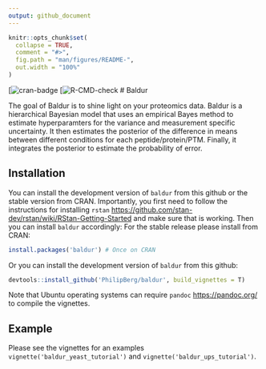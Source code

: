 ```yaml
---
output: github_document
---
```


<!-- README.md is generated from README.Rmd. Please edit that file -->

```r
knitr::opts_chunk$set(
  collapse = TRUE,
  comment = "#>",
  fig.path = "man/figures/README-",
  out.width = "100%"
)
```
<!-- badges: start -->
[![cran-badge](http://www.r-pkg.org/badges/version/baldur)
[![R-CMD-check](https://github.com/PhilipBerg/baldur/actions/workflows/check-standard.yaml/badge.svg)
<!-- badges: end -->
# Baldur

The goal of Baldur is to shine light on your proteomics data.
Baldur is a hierarchical Bayesian model that uses an empirical Bayes method to estimate hyperparamters for the variance and measurement specific uncertainty.
It then estimates the posterior of the difference in means between different conditions for each peptide/protein/PTM.
Finally, it integrates the posterior to estimate the probability of error.

## Installation
You can install the development version of `baldur` from this github or the stable version from CRAN.
Importantly, you first need to follow the instructions for installing `rstan` [https://github.com/stan-dev/rstan/wiki/RStan-Getting-Started](https://github.com/stan-dev/rstan/wiki/RStan-Getting-Started) and make sure that is working.
Then you can install `baldur` accordingly:
For the stable release please install from CRAN:
```r
install.packages('baldur') # Once on CRAN
```

Or you can install the development version of `baldur` from this github:
```r
devtools::install_github('PhilipBerg/baldur', build_vignettes = T)
```

Note that Ubuntu operating systems can require `pandoc` [https://pandoc.org/](https://pandoc.org/) to compile the vignettes.

## Example

Please see the vignettes for an examples `vignette('baldur_yeast_tutorial')` and `vignette('baldur_ups_tutorial')`.
